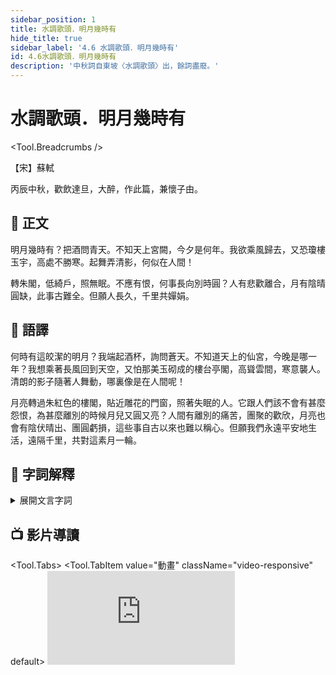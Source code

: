 ---
sidebar_position: 1
title: 水調歌頭．明月幾時有
hide_title: true
sidebar_label: '4.6 水調歌頭．明月幾時有'
id: 4.6水調歌頭．明月幾時有
description: '中秋詞自東坡〈水調歌頭〉出，餘詞盡廢。'
---


# <span className="KeepAll" data-annotation="詞牌">水調歌頭</span>．<span className="KeepAll">明月幾時有</span>

<Tool.Breadcrumbs />

<p className="source-text">【宋】蘇軾</p>

<p className="pre-text">丙辰中秋，歡飲<Tool.Annotate title="直到天亮。">達旦</Tool.Annotate>，大醉，作此篇，兼<Tool.Annotate title="想念">懷</Tool.Annotate><Tool.Annotate title="蘇軾弟蘇轍的字。時在齊州（今山東濟南市）做官。">子由</Tool.Annotate>。</p>

## 📖 正文

<p className="main-text">明月幾時有？<Tool.Annotate title="舉酒，舉起酒杯。">把酒</Tool.Annotate>問青天。不知<Tool.Annotate title="指月宮。闕：皇宮門前兩旁的望樓。">天上宮闕</Tool.Annotate>，今夕是何年。我欲<Tool.Annotate title="駕風回到天上去。">乘風歸去</Tool.Annotate>，又恐<Tool.Annotate title="用瓊玉築造的樓宇，此指月中宮殿。">瓊樓玉宇</Tool.Annotate>，高處<Tool.Annotate title="寒冷使人忍受不住。勝：粵 [星]，[sing1]。">不勝寒</Tool.Annotate>。起舞弄<Tool.Annotate title="月光下的人影。">清影</Tool.Annotate>，何似在人間！</p>

<p className="main-text"><Tool.Annotate title="指月光轉移，照到紅色的樓閣上。">轉朱閣</Tool.Annotate>，<Tool.Annotate title="指月光低低地射進裝飾精美的窗戶。">低綺戶</Tool.Annotate>，照無眠。不應有恨，何事長向別時圓？人有悲歡離合，月有<Tool.Annotate title="指滿月和缺月。">陰晴圓缺</Tool.Annotate>，此事古難全。但願人長久，<Tool.Annotate title="隔着千里之遙，共同欣賞美好的月光。嬋娟：本指嫦娥，月宮的仙女。這裏借指美好的月光。">千里共嬋娟</Tool.Annotate>。</p>

## 📝 語譯

<div className="translation-text">

何時有這皎潔的明月？我端起酒杯，詢問蒼天。不知道天上的仙宮，今晚是哪一年？我想乘著長風回到天空，又怕那美玉砌成的樓台亭閣，高聳雲間，寒意襲人。清朗的影子隨著人舞動，哪裏像是在人間呢！

月亮轉過朱紅色的樓閣，貼近雕花的門窗，照著失眠的人。它跟人們該不會有甚麼怨恨，為甚麼離別的時候月兒又圓又亮？人間有離別的痛苦，團聚的歡欣，月亮也會有陰伏晴出、團圓虧損，這些事自古以來也難以稱心。但願我們永遠平安地生活，遠隔千里，共對這素月一輪。

</div>

## 💬 字詞解釋

<details>
<summary>展開文言字詞</summary>

<ol>

<li>水調歌頭：詞牌名，九十五字，屬長調。詞牌又名〈元會曲〉、〈臺城遊〉、〈江南好〉等。相傳隋煬帝開汴河時曾製〈水調〉，唐人演為大曲。大曲有散序、中序、入破三部分。「歌頭」當為中序的第一章。</li>
   
<li>達旦：直到天亮。</li>

<li>懷：想念。</li>

<li>子由：蘇軾弟蘇轍的字。時在齊州（今山東濟南市）做官。</li>

<li>把酒：舉酒，舉起酒杯。李白〈把酒問月〉：「青天有月來幾時？我今停杯一問之。」</li>
   
<li>天上宮闕：指月宮。闕：皇宮門前兩旁的望樓。</li>
   
<li>今夕是何年：語出托名牛僧儒的傳奇〈周秦行紀〉，其中有詩云：「香風引到大羅天，月地雲階拜洞仙。共道人間惆悵事，不知今夕是何年。」</li>
   
<li>乘風歸去：駕風回到天上去。乘風：語出《列子．黃帝》：「列子乘風而歸，……隨風東西，……竟不知風乘我耶，我乘風耶？」歸去：古人認為有才能之士都是天上星宿下凡，上天，即歸家。</li>
   
<li>瓊樓玉宇：用瓊玉築造的樓宇，此指月中宮殿。王嘉《大業拾遺記》：「瞿乾祐於江岸玩月。或謂：『此中何有？』瞿笑曰：『可隨我觀之。』俄見月規半天，瓊樓玉宇燦然。」</li>
   
<li>不勝寒：寒冷使人忍受不住。勝：<span className="py-circle">粵</span> [星]，[sing1]。</li>
    
<li>清影：月光下的人影。李白〈月下獨酌〉：「我歌月徘徊，我舞影零亂。」</li>
    
<li>轉朱閣：指月光轉移，照到紅色的樓閣上。</li>
    
<li>低綺戶：指月光低低地射進裝飾精美的窗戶。</li>
    
<li>陰晴圓缺：指滿月和缺月。</li>
    
<li>千里共嬋娟：隔着千里之遙，共同欣賞美好的月光。嬋娟：本指嫦娥，月宮的仙女。這裏借指美好的月光。謝莊〈月賦〉：「美人邁兮音塵絕，隔千里兮共明月。」許渾〈懷江南同志〉：「唯應洞庭月，萬里共嬋娟。」</li>

</ol>

</details>

## 📺 影片導讀

<Tool.Tabs>
  <Tool.TabItem value="動畫" className="video-responsive" default>
    <iframe src="https://player.bilibili.com/player.html?aid=887162415&bvid=BV1uK4y1T79j&cid=313006037&page=1&as_wide=1&high_quality=1&danmaku=0" scrolling="no" border="0" frameBorder="no" allowFullScreen />
  </Tool.TabItem>
  <Tool.TabItem value="作品講解">
    <Tool.Youtube>mIo8rR1bAgo</Tool.Youtube>
  </Tool.TabItem>
  <Tool.TabItem value="鄧麗君〈但願人長久〉">
    <Tool.Youtube>ASfyDIZLgY8</Tool.Youtube>
  </Tool.TabItem>
  <Tool.TabItem value="招祥麒博士粵語朗誦">
    <Tool.Youtube>Lggx5Hh0JF8</Tool.Youtube>
  </Tool.TabItem>
</Tool.Tabs>

## 🌈 課文賞析

> 　　蘇軾的《水調歌頭》，向來被視為中秋詞最好的作品。詞分上、下兩片。上片借詠月抒發內心出世與入世的思想矛盾。詞人落筆奇特，極富浪漫色彩。詞的下片寫望月懷人，即兼懷子由，同時感念人生的悲歡離合。這種博大的精神境界，自然產生極大的魅力，感人肺腑，扣人心弦。
> 
> 　　全詞以詠月貫穿始終，把描寫、抒情、議論串聯成有機的整體。上片由嚮往月宮、超塵出世起，以留戀人間結；下片由憂離怨別起，由怨明月無情而同情其「陰晴圓缺」，以寬解離別結，進而表達對生活的美好祝願。心理的變化，曲折細膩。陳廷焯《白雨齋詞話》說：「詞至東坡，一洗綺羅香澤之態，寄慨無端，別有天地。」細讀本詞，自有深刻體會。全詞設景清麗雄闊，結構嚴謹而跌宕有致。詞人在上、下片各用了一個「月」字，但描寫、抒情、議論無不因「月」而展開，而且下筆遒勁，境界開闊；筆調奇逸，風格健朗，於豪邁放曠之外，別有空靈飄逸的神韻。

## 🦹 名人小傳

> ![把酒問青天](/img/S3/4.6水調歌頭．明月幾時有/cartoon1.jpg)
> 
> 　　**蘇軾（公元 1037 年 – 公元 1101 年）**，字子瞻，號東坡居士，北宋眉山（今四川眉山）人，宋仁宗嘉祐二年中進士，官至端明殿學士兼翰林侍讀學士、禮部尚書。其後一度被貶，宋徽宗登基後大赦天下，蘇軾於北返回家時病逝於常州，享年六十六歲。
> 
> 　　這首詞是宋神宗熙寧九年（公元 1076 年）中秋節寫的。當時的蘇軾在密州（今山東省諸城縣）任太守，他的弟弟蘇轍則在濟南，兩人已有七年沒有見面了。在中秋團圓佳節，詞人倍懷親人，再加上作者在政治上的處境不很得意，心情的鬱悶，可想而知。但詞人並不怨天尤人，而是以達觀的態度面對現實，反映了詞人不同凡俗的精神境界。

### 紀錄片〈蘇東坡〉

<Tool.Recommend level="5" />

本紀錄片以蘇軾因「烏臺詩案」`（公元 1080）`貶謫至黃州為線，觀照其一生的心路歷程，稍後於〈水調歌頭〉的創作年代`（公元 1076）`。

<Tool.Tabs>
  <Tool.TabItem value="1. 雪泥鴻爪">
    <h3>〈和子由澠池懷舊〉</h3>
    <p className="poetry">人生到處知何似？應似飛鴻踏雪泥。泥上偶然留指爪，鴻飛哪復計東西？</p>
    <p className="poetry">老僧已死成新塔，壞壁無由見舊題。往日崎嶇還記否？路長人困蹇驢嘶。</p>
<Tool.Youtube>OGYEmfmgdSc</Tool.Youtube>
  </Tool.TabItem>
  <Tool.TabItem value="2. 一蓑煙雨">
    <h3>〈定風波．莫聽穿林打葉聲〉</h3>
    <p className="pre-text">三月七日，沙湖道中遇雨，雨具先去，同行皆狼狽，余獨不覺。已而遂晴，故作此。</p>
    <p className="poetry">莫聽穿林打葉聲，何妨吟嘯且徐行。竹杖芒鞋輕勝馬，誰怕？一蓑煙雨任平生。</p>
    <p className="poetry">料峭春風吹酒醒，微冷，山頭斜照卻相迎。回首向來蕭瑟處，歸去，也無風雨也無晴。</p>
    <Tool.Youtube>069LsR1WAJs</Tool.Youtube>
  </Tool.TabItem>
  <Tool.TabItem value="3. 大江東去">
    <h3>〈念奴嬌．赤壁懷古〉</h3>
    <p className="poetry">大江東去，浪淘盡、千古風流人物。故壘西邊，人道是、三國周郎赤壁。亂石穿空，驚濤拍岸，捲起千堆雪。江山如畫，一時多少豪傑！</p>
    <p className="poetry">遙想公瑾當年，小喬初嫁了，雄姿英發。羽扇綸巾，談笑間、檣櫓灰飛煙滅。故國神遊，多情應笑我，早生華髮。人間如夢，一尊還酹江月。</p>
    <Tool.Youtube>lO4yciiim5c</Tool.Youtube>
  </Tool.TabItem>
  <Tool.TabItem value="4. 成竹在胸">
    <h3>〈文與可畫篔簹谷偃竹記〉</h3>
    <p className="poetry">故畫竹必先得成竹於胸中，執筆熟視，乃見其所欲畫者，急起從之，振筆直逐，以追其所見，如兔起鶻落，少縱則逝矣。</p>
    <Tool.Youtube>kO2DopmMMxM</Tool.Youtube>
  </Tool.TabItem>
  <Tool.TabItem value="5. 千古遺愛">
    <h3>〈八聲甘州．寄參寥子〉</h3>
    <p className="poetry">有情風萬里捲潮來，無情送潮歸。問錢塘江上，西興浦口，幾度斜暉？不用思量今古，俯仰昔人非，誰似東坡老，白首忘機？</p>
    <p className="poetry">記取西湖西畔，正春山好處，空翠煙霏。算詩人相得，如我與君稀。約他年、東還海道，願謝公、雅志莫相違。西州路，不應回首，為我沾衣。</p>
    <Tool.Youtube>bBByO7Rly98</Tool.Youtube>
  </Tool.TabItem>
  <Tool.TabItem value="6. 南渡北歸">
    <h3>〈蝶戀花．春景〉</h3>
    <p className="poetry">花褪殘紅青杏小，燕子來時，綠水人家繞。枝上柳綿吹又少，天涯何處無芳草。</p>
    <p className="poetry">牆裡秋千牆外道，牆外行人，牆裡佳人笑。笑漸不聞聲漸悄，多情卻被無情惱。</p>
    <Tool.Youtube>mzuMJg_TrpE</Tool.Youtube>
  </Tool.TabItem>
</Tool.Tabs>

:::tip You Know What They Say...

**蘇東坡體文而用史**

　　三蘇父子是文學家，會寫文章。他們在當時政治上也是一個勢力。當時知識分子，尤其是作詩作文的都跟著他們，很有號召力，當然也很有影響力。姚漢源先生說三蘇父子是「`體文而用史`」。體文是沒有問題的，因他們都是文學家，徹底是文人生命。`文人的生命就發展自己的生命格調`，很好。能成就一個拜倫﹑歌德﹑雪萊也很好，能成個李白﹑杜甫則更好，但是就是`不適宜於論政`。蘇東坡的詩、詞、書、畫、散文都好，〈水調歌頭〉、[〈赤壁賦〉](http://rthk9.rthk.hk/chiculture/chilit/dy05_1201.htm)都是讀起來聲調鏗鏘、擲地有聲；真會寫文章，有文學天才。但是，`他一談政治便大多是浮論`。

　　蘇東坡「體文」與王安石一樣，但作起事來既沒王安石的執拗也沒有司馬光的頑固，通達得很。他這種通達就是平常所謂不修邊幅，沒有分際。這就做「體文而用史」。歷史是變道，不是常道。在他的生命本質完全是文人的，在現實個人生活與社會生活乃至政治生活的作用上完全又是以「史」之「變」揮灑自如，美其名曰通情達理，實則完全是放縱恣肆。所以，他這一類型的知識分子在作文時無不議論風發，在生活中無不多姿多彩，順俗隨時，適於自便。

<span className="source-text">——牟宗三：《時代與感受》，《牟宗三先生全集》（臺北：聯經出版事業公司，2003年），23集，頁261。</span>

:::

## 📚 延伸閱讀

> [賞月進化論丨中秋賞月「冷知識」你知道多少？](https://news.cctv.com/2021/09/21/ARTIHrh6MjeDIDTtHiSnDxHQ210921.shtml)  
> [賞月進化論丨@所有人一份《賞月指南》送給你！](http://m.news.cctv.com/2021/09/20/ARTIV8riDqIk6LxF2SoemErw210920.shtml)
>
> ![中秋節](/img/S3/4.6水調歌頭．明月幾時有/cartoon2.jpg)

<p className="source-text">《東京夢華錄．卷八》【宋】孟元老</p>


<p className="translation-text">中秋節前，諸店皆賣新酒，重新結絡門面彩樓花頭，畫竿醉仙錦旆。市人爭飲，至午未間，家家無酒，拽下望子。是時螯蟹新出，石榴、漓勃、梨、棗、栗、孛萄、弄色棖桔，皆新上市。中秋夜，貴家結飾臺榭，民間爭占酒樓玩月。絲篁鼎沸，近內庭居民，夜深遙聞笙竽之聲，宛若雲外。閭里兒童，連宵嬉戲。夜市駢闐，至於通曉。</p>

## 🚀 小試牛刀


<Task />